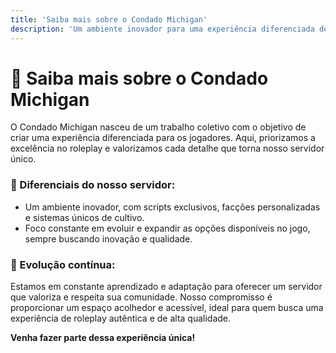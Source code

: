 ```yaml
---
title: 'Saiba mais sobre o Condado Michigan'
description: 'Um ambiente inovador para uma experiência diferenciada de roleplay'
---
```


# 🔎 Saiba mais sobre o Condado Michigan

O Condado Michigan nasceu de um trabalho coletivo com o objetivo de criar uma experiência diferenciada para os jogadores. Aqui, priorizamos a excelência no roleplay e valorizamos cada detalhe que torna nosso servidor único.

### 🌟 Diferenciais do nosso servidor:
- Um ambiente inovador, com scripts exclusivos, facções personalizadas e sistemas únicos de cultivo.
- Foco constante em evoluir e expandir as opções disponíveis no jogo, sempre buscando inovação e qualidade.

### 🚀 Evolução contínua:
Estamos em constante aprendizado e adaptação para oferecer um servidor que valoriza e respeita sua comunidade. Nosso compromisso é proporcionar um espaço acolhedor e acessível, ideal para quem busca uma experiência de roleplay autêntica e de alta qualidade.

**Venha fazer parte dessa experiência única!**